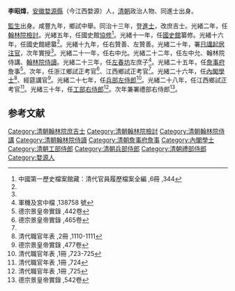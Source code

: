 '''李昭煒'''，[[安徽|安徽]][[婺源縣|婺源縣]]（今江西婺源）人，[[清朝|清朝]]政治人物、同進士出身。

[[監生|監生]]出身。咸豐九年，鄉試中舉。同治十三年，登[[進士|進士]]，改庶吉士。光緒二年，任[[翰林院|翰林院]][[檢討|檢討]]。光緒五年，任國史館[[協修|協修]]<ref name="#1">中國第一歷史檔案館藏：清代官員履歷檔案全編 ,6冊 ,344</ref>。光緒十一年，任[[國史館|國史館]]纂修。光緒十六年，任國史館總纂<ref name="#1"/>。光緒十九年，任右贊善、左贊善。光緒二十年，署[[日講起居注官|日講起居注官]]，次年實授<ref name="#1"/>。光緒二十一年，任右中允。光緒二十二年，任左中允、翰林院侍講、[[翰林院|翰林院]][[侍讀|侍讀]]。光緒二十三年，任[[左春坊|左春坊]]左庶子<ref>軍機及宮中檔 ,138758 號</ref>。光緒二十五年，任[[詹事府|詹事府]]詹事<ref>德宗景皇帝實錄 ,442卷</ref>。次年，任浙江鄉試正考官<ref name="#2">德宗景皇帝實錄 ,465卷</ref>、江西鄉試正考官<ref name="#2"/>。光緒二十六年，任[[內閣學士|內閣學士]]<ref>清代職官年表 ,2冊 ,1110-1111</ref>、經筵講官<ref>德宗景皇帝實錄 ,477卷</ref>。光緒二十七年，任[[兵部左侍郎|兵部左侍郎]]<ref>清代職官年表 ,1冊 ,723-725</ref>。光緒二十八年，任江西鄉試正考官<ref>清代職官年表 ,1冊 ,724</ref>。光緒三十年，任[[工部右侍郎|工部右侍郎]]<ref>清代職官年表 ,1冊 ,725</ref>。次年兼署禮部右侍郎<ref>德宗景皇帝實錄 ,542卷</ref>。

==参考文献==
{{reflist|2}}
{{清朝人物小作品}}
{{同治十三年甲戌科殿試金榜}}
{{DEFAULTSORT:Li李}}
[[Category:清朝翰林院庶吉士|Category:清朝翰林院庶吉士]]
[[Category:清朝翰林院檢討|Category:清朝翰林院檢討]]
[[Category:清朝翰林院侍講|Category:清朝翰林院侍講]]
[[Category:清朝翰林院侍讀|Category:清朝翰林院侍讀]]
[[Category:清朝詹事府詹事|Category:清朝詹事府詹事]]
[[Category:內閣學士|Category:內閣學士]]
[[Category:清朝工部侍郎|Category:清朝工部侍郎]]
[[Category:清朝兵部侍郎|Category:清朝兵部侍郎]]
[[Category:清朝禮部侍郎|Category:清朝禮部侍郎]]
[[Category:婺源人|Category:婺源人]]